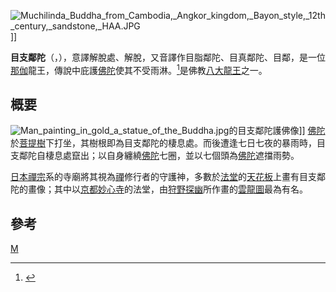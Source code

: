 [[File:Muchilinda_Buddha_from_Cambodia,_Angkor_kingdom,_Bayon_style,_12th_century,_sandstone,_HAA.JPG|thumb]]]]

'''目支鄰陀'''（{{lang-sa|Mucilinda}}，{{lang-pi|Mucalinda}}），意譯解脫處、解脫，又音譯作目脂鄰陀、目真鄰陀、目鄰，是一位[[那伽|那伽]]龍王，傳說中庇護[[佛陀|佛陀]]使其不受雨淋。<ref>{{cite web|last=Thanissaro|first=Bhikkhu|title=Muccalinda Sutta: About Muccalinda|url=http://www.accesstoinsight.org/tipitaka/kn/ud/ud.2.01.than.html|access-date=2013-05-19|archive-date=2021-04-18|archive-url=https://web.archive.org/web/20210418081421/https://www.accesstoinsight.org/tipitaka/kn/ud/ud.2.01.than.html|dead-url=no}}</ref>是佛教[[八大龍王#八大龍王|八大龍王]]之一。

==概要==
[[File:Man_painting_in_gold_a_statue_of_the_Buddha.jpg|thumb]]的目支鄰陀護佛像]]
[[佛陀|佛陀]]於[[菩提樹|菩提樹]]下打坐，其樹根即為目支鄰陀的棲息處。而後遭逢七日七夜的暴雨時，目支鄰陀自棲息處竄出；以自身纏繞[[佛陀|佛陀]]七圈，並以七個頭為[[佛陀|佛陀]]遮擋雨勢。

[[日本|日本]][[禪宗|禪宗]]系的寺廟將其視為[[禪|禪]]修行者的守護神，多數於[[法堂|法堂]]的[[天花板|天花板]]上畫有目支鄰陀的畫像；其中以[[京都|京都]][[妙心寺|妙心寺]]的法堂，由[[狩野探幽|狩野探幽]]所作畫的[[雲龍圖|雲龍圖]]最為有名。

==參考==
{{Commonscat|Mucalinda}}
{{reflist}}

{{佛教主題}}
[[Category:那伽|M]]